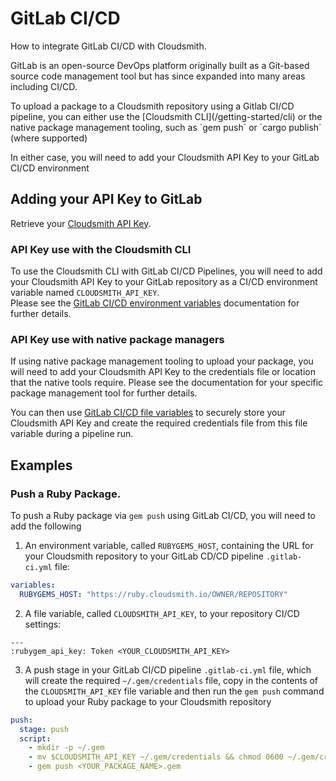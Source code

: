 
# GitLab CI/CD

How to integrate GitLab CI/CD with Cloudsmith.

GitLab is an open-source DevOps platform originally built as a Git-based source code management tool but has since expanded into many areas including CI/CD.

<NoCodeNoteSnippet />
To upload a package to a Cloudsmith repository using a Gitlab CI/CD pipeline, you can either use the [Cloudsmith CLI](/getting-started/cli) or the native package management tooling, such as `gem push` or `cargo publish` (where supported)

In either case, you will need to add your Cloudsmith API Key to your GitLab CI/CD environment

## Adding your API Key to GitLab

Retrieve your [Cloudsmith API Key](/getting-started/api-key).

### API Key use with the Cloudsmith CLI

To use the Cloudsmith CLI with GitLab CI/CD Pipelines, you will need to add your Cloudsmith API Key to your GitLab repository as a CI/CD environment variable named `CLOUDSMITH_API_KEY`.  
Please see the [GitLab CI/CD environment variables](https://docs.gitlab.com/ee/ci/variables/#create-a-custom-variable-in-the-ui) documentation for further details. 

### API Key use with native package managers

If using native package management tooling to upload your package, you will need to add your Cloudsmith API Key to the credentials file or location that the native tools require.  Please see the documentation for your specific package management tool for further details.

You can then use [GitLab CI/CD file variables](https://docs.gitlab.com/ee/ci/variables/#custom-environment-variables-of-type-file) to securely store your Cloudsmith API Key and create the required credentials file from this file variable during a pipeline run. 

## Examples

### Push a Ruby Package.

To push a Ruby package via `gem push` using GitLab CI/CD, you will need to add the following 

1. An environment variable, called `RUBYGEMS_HOST`, containing the URL for your Cloudsmith repository to your GitLab CD/CD pipeline `.gitlab-ci.yml` file:

```yaml
variables:
  RUBYGEMS_HOST: "https://ruby.cloudsmith.io/OWNER/REPOSITORY"
```

2. A file variable, called `CLOUDSMITH_API_KEY`, to your repository CI/CD settings: 

```
---
:rubygem_api_key: Token <YOUR_CLOUDSMITH_API_KEY> 
```

3. A push stage in your GitLab CI/CD pipeline `.gitlab-ci.yml` file, which will create the required `~/.gem/credentials` file, copy in the contents of the `CLOUDSMITH_API_KEY` file variable and then run the `gem push` command to upload your Ruby package to your Cloudsmith repository

```yaml
push:
  stage: push
  script:
    - mkdir -p ~/.gem 
    - mv $CLOUDSMITH_API_KEY ~/.gem/credentials && chmod 0600 ~/.gem/credentials
    - gem push <YOUR_PACKAGE_NAME>.gem
```
